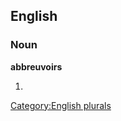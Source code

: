 ==English==

===Noun===
'''abbreuvoirs'''

# {{plural of|[[abbreuvoir]]}}

[[Category:English plurals]]